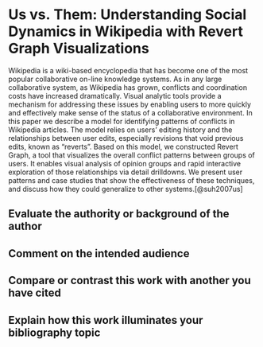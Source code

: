 # Us vs. Them: Understanding Social Dynamics in Wikipedia with Revert Graph Visualizations

Wikipedia is a wiki-based encyclopedia that has become one of the most popular collaborative on-line knowledge systems. As in any large collaborative system, as Wikipedia has grown, conflicts and coordination costs have increased dramatically. Visual analytic tools provide a mechanism for addressing these issues by enabling users to more quickly and effectively make sense of the status of a collaborative environment. In this paper we describe a model for identifying patterns of conflicts in Wikipedia articles. The model relies on users' editing history and the relationships between user edits, especially revisions that void previous edits, known as "reverts". Based on this model, we constructed Revert Graph, a tool that visualizes the overall conflict patterns between groups of users. It enables visual analysis of opinion groups and rapid interactive exploration of those relationships via detail drilldowns. We present user patterns and case studies that show the effectiveness of these techniques, and discuss how they could generalize to other systems.[@suh2007us]

## Evaluate the authority or background of the author

## Comment on the intended audience

## Compare or contrast this work with another you have cited

## Explain how this work illuminates your bibliography topic

